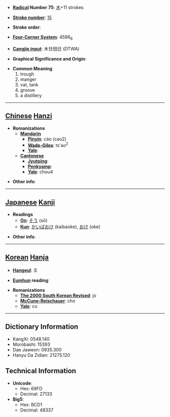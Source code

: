 * '''[[Wiktionary:Chinese radical index| Radical]] Number 75''': [[Wiktionary:Chinese radical index 木|木]]+11 strokes

* '''[[Wiktionary:Chinese total strokes index|Stroke number]]''': [[Wiktionary:Chinese total strokes index 15|15]]

* '''Stroke order''': 

* '''[[Wiktionary:Chinese four corner index|Four-Corner System]]''': 4596<sub>6</sub>

* '''[[Wiktionary:Chinese Cangjie index|Cangjie input]]''': 木廿田日 (DTWA)

* '''Graphical Significance and Origin''': 

* '''Common Meaning'''
*#trough
*# manger
*# vat, tank
*# groove
*# a distillery


----

== [[Chinese]] [[Hanzi]] ==

* '''Romanizations'''
** '''[[Mandarin]]'''
*** '''[[Pinyin]]''': cáo (cao2)
*** '''[[Wade-Giles]]''': ts'ao<sup>2</sup>
*** '''[[Yale]]''': 
** '''[[Cantonese]]'''
*** '''[[Jyutping]]''':
*** '''[[Penkyamp]]''': 
*** '''[[Yale]]''': chou4

* '''Other info''': 

----

== [[Japanese]] [[Kanji]] ==

* '''Readings'''
** '''[[On]]''': [[そう]] (sō)
** '''[[Kun]]''': [[かいばおけ]] (kaibaoke), [[おけ]] (oke)

* '''Other info''':  

----

== [[Korean]] [[Hanja]] ==

* '''[[Hangeul]]''': 조

* '''[[Eumhun]] reading''': 

* '''Romanizations'''
** '''[[The 2000 South Korean Revised Romanization|The 2000 South Korean Revised]]''': jo
** '''[[McCune-Reischauer]]''': cho
** '''[[Yale]]''': co

----

== Dictionary Information ==

* KangXi: 0548.140
* Morobashi: 15393
* Dae Jaweon: 0935.300
* Hanyu Da Zidian: 21275.120

== Technical Information ==

* '''Unicode''':
** Hex: 69FD
** Decimal: 27133
* '''Big5''':
** Hex: BCD1
** Decimal: 48337